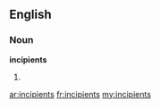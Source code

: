 ==English==

===Noun===
'''incipients'''

# {{plural of|[[incipient]]}}

[[ar:incipients]]
[[fr:incipients]]
[[my:incipients]]